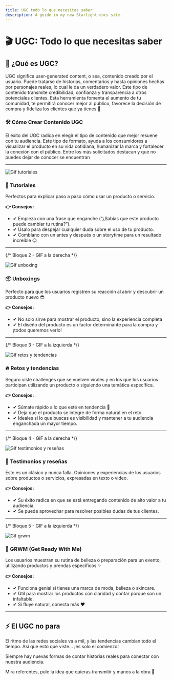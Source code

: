 ```yaml
---
title: UGC todo lo que necesitas saber
description: A guide in my new Starlight docs site.
---
```


# 🎬 UGC: Todo lo que necesitas saber

## 🤳 ¿Qué es UGC?

UGC significa user-generated content, o sea, contenido creado por el usuario. Puede tratarse de historias, comentarios y hasta opiniones hechas por personajes reales, lo cual le da un verdadero valor. Este tipo de contenido transmite credibilidad, confianza y transparencia a otros potenciales clientes. Esta herramienta fomenta el aumento de tu comunidad, te permitirá conocer mejor al público, favorece la decisión de compra y fideliza los clientes que ya tienes 💎

### 🛠️ Cómo Crear Contenido UGC

El éxito del UGC radica en elegir el tipo de contenido que mejor resuene con tu audiencia. Este tipo de formato, ayuda a los consumidores a visualizar el producto en su vida cotidiana, humanizar la marca y fortalecer la conexión con el público. Entre los más solicitados destacan y que no puedes dejar de conocer se encuentran

---

<div
  style={{
    display: 'flex',
    flexWrap: 'wrap',
    alignItems: 'flex-start',
    gap: '20px',
    flexDirection: 'row',
  }}
>
  <img
    src="/images/gif-tutoriales.gif"
    alt="Gif tutoriales"
    style={{
      width: '150px',
      flexShrink: 0,
      borderRadius: '8px',
    }}
  />
  <div style={{ flex: 1, minWidth: '250px' }}>
    <h3>🎥 Tutoriales</h3>
    <p>Perfectos para explicar paso a paso cómo usar un producto o servicio.</p>
    <p><strong>👉 Consejos:</strong></p>
    <ul>
      <li>✔ Empieza con una frase que enganche (“¿Sabías que este producto puede cambiar tu rutina?”).</li>
      <li>✔ Úsalo para despejar cualquier duda sobre el uso de tu producto.</li>
      <li>✔ Combíano con un antes y después o un storytime para un resultado increíble 😉</li>
    </ul>
  </div>
</div>

---

{/* Bloque 2 - GIF a la derecha */}
<div
  style={{
    display: 'flex',
    flexWrap: 'wrap',
    alignItems: 'flex-start',
    gap: '20px',
    flexDirection: 'row-reverse',
    marginTop: '40px',
  }}
>
  <img
    src="/images/gif-unboxing.gif"
    alt="Gif unboxing"
    style={{
      width: '150px',
      flexShrink: 0,
      borderRadius: '8px',
    }}
  />
  <div style={{ flex: 1, minWidth: '250px' }}>
    <h3>📦 Unboxings</h3>
    <p>
      Perfecto para que los usuarios registren su reacción al abrir y descubrir un producto nuevo 😎
    </p>
    <p><strong>👉 Consejos:</strong></p>
    <ul>
      <li>✔ No solo sirve para mostrar el producto, sino la experiencia completa</li>
      <li>✔ El diseño del producto es un factor determinante para la compra y ¡todos queremos verlo!</li>
    </ul>
  </div>
</div>

---

{/* Bloque 3 - GIF a la izquierda */}
<div
  style={{
    display: 'flex',
    flexWrap: 'wrap',
    alignItems: 'flex-start',
    gap: '20px',
    flexDirection: 'row',
    marginTop: '40px',
  }}
>
  <img
    src="/images/gif-retos-y-tendencias.gif"
    alt="Gif retos y tendencias"
    style={{
      width: '150px',
      flexShrink: 0,
      borderRadius: '8px',
    }}
  />
  <div style={{ flex: 1, minWidth: '250px' }}>
    <h3>🔥 Retos y tendencias</h3>
    <p>
      Seguro viste challenges que se vuelven virales y en los que los usuarios participan utilizando un producto o siguiendo una temática específica.
    </p>
    <p><strong>👉 Consejos:</strong></p>
    <ul>
      <li>✔ Súmate rápido a lo que esté en tendencia 🙌</li>
      <li>✔ Deja que el producto se integre de forma natural en el reto.</li>
      <li>✔ Ideales si lo que buscas es visibilidad y mantener a tu audiencia enganchada un mayor tiempo.</li>
    </ul>
  </div>
</div>

---

{/* Bloque 4 - GIF a la derecha */}
<div
  style={{
    display: 'flex',
    flexWrap: 'wrap',
    alignItems: 'flex-start',
    gap: '20px',
    flexDirection: 'row-reverse',
    marginTop: '40px',
  }}
>
  <img
    src="/images/gif-testimonios-reseñas.gif"
    alt="Gif testimonios y reseñas"
    style={{
      width: '150px',
      flexShrink: 0,
      borderRadius: '8px',
    }}
  />
  <div style={{ flex: 1, minWidth: '250px' }}>
    <h3>💬 Testimonios y reseñas</h3>
    <p>
      Este es un clásico y nunca falla. Opiniones y experiencias de los usuarios sobre productos o servicios, expresadas en texto o video.
    </p>
    <p><strong>👉 Consejos:</strong></p>
    <ul>
      <li>✔ Su éxito radica en que se está entregando contenido de alto valor a tu audiencia.</li>
      <li>✔ Se puede aprovechar para resolver posibles dudas de tus clientes.</li>
    </ul>
  </div>
</div>

---

{/* Bloque 5 - GIF a la izquierda */}
<div
  style={{
    display: 'flex',
    flexWrap: 'wrap',
    alignItems: 'flex-start',
    gap: '20px',
    flexDirection: 'row',
    marginTop: '40px',
  }}
>
  <img
    src="/images/gif-grwm.gif"
    alt="Gif grwm"
    style={{
      width: '150px',
      flexShrink: 0,
      borderRadius: '8px',
    }}
  />
  <div style={{ flex: 1, minWidth: '250px' }}>
    <h3>💄 GRWM (Get Ready With Me)</h3>
    <p>
      Los usuarios muestran su rutina de belleza o preparación para un evento, utilizando productos y prendas específicos ✨
    </p>
    <p><strong>👉 Consejos:</strong></p>
    <ul>
      <li>✔ Funciona genial si tienes una marca de moda, belleza o skincare.</li>
      <li>✔ Útil para mostrar los productos con claridad y contar porque son un infaltable.</li>
      <li>✔ Si fluye natural, conecta más ❤️</li>
    </ul>
  </div>
</div>

---

## ⚡ El UGC no para

El ritmo de las redes sociales va a mil, y las tendencias cambian todo el tiempo. Así que esto que viste… ¡es solo el comienzo!

Siempre hay nuevas formas de contar historias reales para conectar con nuestra audiencia.

Mira referentes, pule la idea que quieras transmitir y manos a la obra 💪
